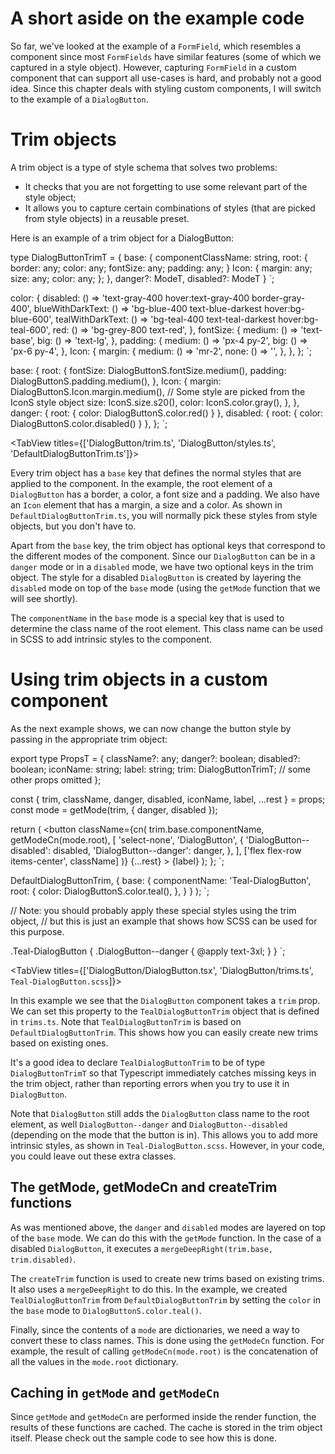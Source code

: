 # A short aside on the example code

So far, we've looked at the example of a `FormField`, which resembles a component since
most `FormFields` have similar features (some of which we captured in a style object).
However, capturing `FormField` in a custom component that can support all use-cases is hard, and probably
not a good idea. Since this chapter deals with styling custom components, I will switch to the example
of a `DialogButton`.

# Trim objects

A trim object is a type of style schema that solves two problems:

- It checks that you are not forgetting to use some relevant part of the style object;
- It allows you to capture certain combinations of styles (that are picked from style objects)
  in a reusable preset.

Here is an example of a trim object for a DialogButton:

type DialogButtonTrimT = {
  base: {
    componentClassName: string,
    root: {
      border: any;
      color: any;
      fontSize: any;
      padding: any;
    }
    Icon: {
      margin: any;
      size: any;
      color: any;
    };
  },
  danger?: ModeT<FormFieldTrimT>,
  disabled?: ModeT<FormFieldTrimT>
}
`;

  color: {
    disabled: () => 'text-gray-400 hover:text-gray-400 border-gray-400',
    blueWithDarkText: () => 'bg-blue-400 text-blue-darkest hover:bg-blue-600',
    tealWithDarkText: () => 'bg-teal-400 text-teal-darkest hover:bg-teal-600',
    red: () => 'bg-grey-800 text-red',
  },
  fontSize: {
    medium: () => 'text-base',
    big: () => 'text-lg',
  },
  padding: {
    medium: () => 'px-4 py-2',
    big: () => 'px-6 py-4',
  },
  Icon: {
    margin: {
      medium: () => 'mr-2',
      none: () => '',
    },
  },
};
`;

  base: {
    root: {
      fontSize: DialogButtonS.fontSize.medium(),
      padding: DialogButtonS.padding.medium(),
    },
    Icon: {
      margin: DialogButtonS.Icon.margin.medium(),
      // Some style are picked from the IconS style object
      size: IconS.size.s20(),
      color: IconS.color.gray(),
    },
  },
  danger: { root: { color: DialogButtonS.color.red() } },
  disabled: { root: { color: DialogButtonS.color.disabled() } },
};
`;

<TabView titles={['DialogButton/trim.ts', 'DialogButton/styles.ts', 'DefaultDialogButtonTrim.ts']}>
  <CodeSnippet code={code1} />
  <CodeSnippet code={code2} />
  <CodeSnippet code={code3} />
</TabView>

Every trim object has a `base` key that defines the normal styles that are applied to the component.
In the example, the root element of a `DialogButton` has a border, a color,
a font size and a padding. We also have an `Icon` element that has a margin, a size and a color.
As shown in `DefaultDialogButtonTrim.ts`, you will normally pick these styles from style objects, but you don't have to.

Apart from the `base` key, the trim object has optional keys that correspond to the different modes of the component.
Since our `DialogButton` can be in a `danger` mode or in a `disabled` mode, we have two optional keys in the trim object.
The style for a disabled `DialogButton` is created by layering the `disabled` mode on top of the `base` mode (using the
`getMode` function that we will see shortly).

The `componentName` in the `base` mode is a special key that is used to determine the class name
of the root element. This class name can be used in SCSS to add intrinsic styles to the component.

# Using trim objects in a custom component

As the next example shows, we can now change the button style by passing in the appropriate trim object:

export type PropsT = {
  className?: any;
  danger?: boolean;
  disabled?: boolean;
  iconName: string;
  label: string;
  trim: DialogButtonTrimT;
  // some other props omitted
};

  const { trim, className, danger, disabled, iconName, label, ...rest } = props;
  const mode = getMode(trim, { danger, disabled });

  return (
    <button
      className={cn(
        trim.base.componentName,
        getModeCn(mode.root),
        [
          'select-none',
          'DialogButton',
          {
            'DialogButton--disabled': disabled,
            'DialogButton--danger': danger,
          },
        ],
        ['flex flex-row items-center', className]
      )}
      {...rest}
    >
      <Icon className={getModeCn(mode.Icon)} name={iconName} />
      {label}
    </button>
  );
};
`;

  DefaultDialogButtonTrim,
  {
    base: {
      componentName: 'Teal-DialogButton',
      root: {
        color: DialogButtonS.color.teal(),
      },
    }
  }
);
`;

// Note: you should probably apply these special styles using the trim object,
// but this is just an example that shows how SCSS can be used for this purpose.

.Teal-DialogButton {
  .DialogButton--danger {
    @apply text-3xl;
  }
}
`;

<TabView titles={['DialogButton/DialogButton.tsx', 'DialogButton/trims.ts', `Teal-DialogButton.scss`]}>
  <CodeSnippet code={code4} />
  <CodeSnippet code={code5} />
  <CodeSnippet code={code6} />
</TabView>

In this example we see that the `DialogButton` component takes a `trim` prop. We can set this property to the
`TealDialogButtonTrim` object that is defined in `trims.ts`. Note that `TealDialogButtonTrim` is based on
`DefaultDialogButtonTrim`. This shows how you can easily create new trims based on existing ones.

It's a good idea to declare `TealDialogButtonTrim` to be of type `DialogButtonTrimT` so that Typescript
immediately catches missing keys in the trim object, rather than reporting errors when you try to use it in `DialogButton`.

Note that `DialogButton` still adds the `DialogButton` class name to the root element, as well `DialogButton--danger`
and `DialogButton--disabled` (depending on the mode that the button is in). This allows you to add more intrinsic styles,
as shown in `Teal-DialogButton.scss`. However, in your code, you could leave out these extra classes.

## The getMode, getModeCn and createTrim functions

As was mentioned above, the `danger` and `disabled` modes are layered on top of the `base` mode. We can do this with the
`getMode` function. In the case of a disabled `DialogButton`, it executes a `mergeDeepRight(trim.base, trim.disabled)`.

The `createTrim` function is used to create new trims based on existing trims. It also uses a `mergeDeepRight` to do this.
In the example, we created `TealDialogButtonTrim` from `DefaultDialogButtonTrim` by setting the `color` in the `base` mode
to `DialogButtonS.color.teal()`.

Finally, since the contents of a `mode` are dictionaries, we need a way to convert these to class names. This is done using the
`getModeCn` function. For example, the result of calling `getModeCn(mode.root)` is the concatenation of all the values in
the `mode.root` dictionary.

## Caching in `getMode` and `getModeCn`

Since `getMode` and `getModeCn` are performed inside the render function, the results of these functions are cached.
The cache is stored in the trim object itself. Please check out the sample code to see how this is done.